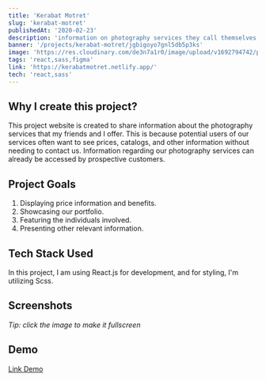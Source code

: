 ```yaml
---
title: 'Kerabat Motret'
slug: 'kerabat-motret'
publishedAt: '2020-02-23'
description: 'information on photography services they call themselves Kerabat Motret'
banner: '/projects/kerabat-motret/jgbigoyo7gnl5db5p3ks'
image: 'https://res.cloudinary.com/de3n7a1r0/image/upload/v1692794742/projects/kerabat-motret/jgbigoyo7gnl5db5p3ks.png'
tags: 'react,sass,figma'
link: 'https://kerabatmotret.netlify.app/'
tech: 'react,sass'
---
```


## Why I create this project?

This project website is created to share information about the photography services that my friends and I offer. This is because potential users of our services often want to see prices, catalogs, and other information without needing to contact us. Information regarding our photography services can already be accessed by prospective customers.

## Project Goals

1. Displaying price information and benefits.
2. Showcasing our portfolio.
3. Featuring the individuals involved.
4. Presenting other relevant information.

## Tech Stack Used

In this project, I am using React.js for development, and for styling, I'm utilizing Scss.

<Techstack techs="react,sass,figma" className="not-prose" />

## Screenshots

_Tip: click the image to make it fullscreen_

<SplitImage>
  <Split>
    <CloudinaryImg
      mdx
      className="!mb-0 not-prose"
      publicId="projects/kerabat-motret/mumge98kqd0ch4ayis6m"
      alt="design figma"
      width={800}
      height={470}
    />
  </Split>
  <Split>
    <CloudinaryImg
      mdx
      className="!mb-0 not-prose"
      publicId="projects/kerabat-motret/jgbigoyo7gnl5db5p3ks"
      alt="landing-page"
      width={800}
      height={452}
    />
  </Split>
  <Split>
    <CloudinaryImg
      mdx
      className="!mb-0 not-prose"
      publicId="projects/kerabat-motret/ymrwxnwdlckgdcitgwdi"
      alt="landing-page"
      width={800}
      height={452}
    />
  </Split>
  <Split>
    <CloudinaryImg
      mdx
      className="!mb-0 not-prose"
      publicId="projects/kerabat-motret/d8vcik4uu8zxvwfreyir"
      alt="landing-page"
      width={800}
      height={452}
    />
  </Split>
  <Split>
    <CloudinaryImg
      mdx
      className="!mb-0 not-prose"
      publicId="projects/kerabat-motret/vzbkevzmnw5aqeqq05e3"
      alt="landing-page"
      width={800}
      height={452}
    />
  </Split>
  <Split>
    <CloudinaryImg
      mdx
      className="!mb-0 not-prose"
      publicId="projects/kerabat-motret/uj2sd38vdexotgpxtitq"
      alt="landing-page"
      width={800}
      height={452}
    />
  </Split>
  <Split>
    <CloudinaryImg
      mdx
      className="!mb-0 not-prose"
      publicId="projects/kerabat-motret/g4w9o6bcpycbcsphxy2p"
      alt="landing-page"
      width={800}
      height={452}
    />
  </Split>
  <Split>
    <CloudinaryImg
      mdx
      className="!mb-0 not-prose"
      publicId="projects/kerabat-motret/wr2hr8a2dkms4peqtujm"
      alt="landing-page"
      width={800}
      height={452}
    />
  </Split>
  <Split>
    <CloudinaryImg
      mdx
      className="!mb-0 not-prose"
      publicId="projects/kerabat-motret/ap7jvscezgpa3k5xc29h"
      alt="landing-page"
      width={800}
      height={452}
    />
  </Split>
  <Split>
    <CloudinaryImg
      mdx
      className="!mb-0 not-prose"
      publicId="projects/kerabat-motret/fjqx24vjt0grceh0jsoz"
      alt="landing-page"
      width={800}
      height={452}
    />
  </Split>
</SplitImage>

## Demo

[Link Demo](https://kerabatmotret.netlify.app/)
